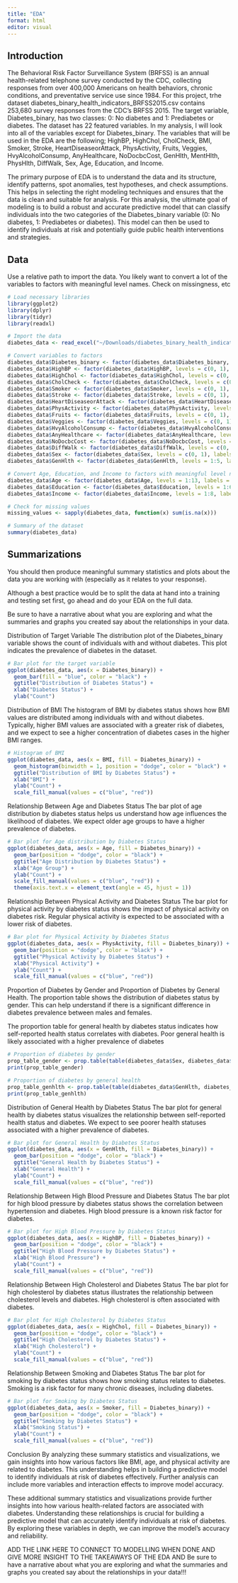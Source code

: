 ```yaml
---
title: "EDA"
format: html
editor: visual
---
```


## Introduction

The Behavioral Risk Factor Surveillance System (BRFSS) is an annual health-related telephone survey conducted by the CDC, collecting responses from over 400,000 Americans on health behaviors, chronic conditions, and preventative service use since 1984. For this project, trhe dataset diabetes_binary_health_indicators_BRFSS2015.csv contains 253,680 survey responses from the CDC's BRFSS 2015. The target variable, Diabetes_binary, has two classes: 0: No diabetes and 1: Prediabetes or diabetes. The dataset has 22 featured variables. In my analysis, I will look into all of the variables except for Diabetes_binary. The variables that will be used in the EDA are the following; HighBP, HighChol, CholCheck, BMI, Smoker, Stroke, HeartDiseaseorAttack, PhysActivity, Fruits, Veggies, HvyAlcoholConsump, AnyHealthcare, NoDocbcCost, GenHlth, MentHlth, PhysHlth, DiffWalk, Sex, Age, Education, and Income.

The primary purpose of EDA is to understand the data and its structure, identify patterns, spot anomalies, test hypotheses, and check assumptions. This helps in selecting the right modeling techniques and ensures that the data is clean and suitable for analysis. For this analysis, the ultimate goal of modeling is to build a robust and accurate predictive model that can classify individuals into the two categories of the Diabetes_binary variable (0: No diabetes, 1: Prediabetes or diabetes). This model can then be used to identify individuals at risk and potentially guide public health interventions and strategies.

## Data

Use a relative path to import the data. You likely want to convert a lot of the variables to factors with meaningful level names. Check on missingness, etc

```r
# Load necessary libraries
library(ggplot2)
library(dplyr)
library(tidyr)
library(readxl)
```

```r
# Import the data
diabetes_data <- read_excel("~/Downloads/diabetes_binary_health_indicators_BRFSS2015.xlsm")

# Convert variables to factors
diabetes_data$Diabetes_binary <- factor(diabetes_data$Diabetes_binary, levels = c(0, 1), labels = c("No Diabetes", "Prediabetes or Diabetes"))
diabetes_data$HighBP <- factor(diabetes_data$HighBP, levels = c(0, 1), labels = c("No", "Yes"))
diabetes_data$HighChol <- factor(diabetes_data$HighChol, levels = c(0, 1), labels = c("No", "Yes"))
diabetes_data$CholCheck <- factor(diabetes_data$CholCheck, levels = c(0, 1), labels = c("No", "Yes"))
diabetes_data$Smoker <- factor(diabetes_data$Smoker, levels = c(0, 1), labels = c("No", "Yes"))
diabetes_data$Stroke <- factor(diabetes_data$Stroke, levels = c(0, 1), labels = c("No", "Yes"))
diabetes_data$HeartDiseaseorAttack <- factor(diabetes_data$HeartDiseaseorAttack, levels = c(0, 1), labels = c("No", "Yes"))
diabetes_data$PhysActivity <- factor(diabetes_data$PhysActivity, levels = c(0, 1), labels = c("No", "Yes"))
diabetes_data$Fruits <- factor(diabetes_data$Fruits, levels = c(0, 1), labels = c("No", "Yes"))
diabetes_data$Veggies <- factor(diabetes_data$Veggies, levels = c(0, 1), labels = c("No", "Yes"))
diabetes_data$HvyAlcoholConsump <- factor(diabetes_data$HvyAlcoholConsump, levels = c(0, 1), labels = c("No", "Yes"))
diabetes_data$AnyHealthcare <- factor(diabetes_data$AnyHealthcare, levels = c(0, 1), labels = c("No", "Yes"))
diabetes_data$NoDocbcCost <- factor(diabetes_data$NoDocbcCost, levels = c(0, 1), labels = c("No", "Yes"))
diabetes_data$DiffWalk <- factor(diabetes_data$DiffWalk, levels = c(0, 1), labels = c("No", "Yes"))
diabetes_data$Sex <- factor(diabetes_data$Sex, levels = c(0, 1), labels = c("Male", "Female"))
diabetes_data$GenHlth <- factor(diabetes_data$GenHlth, levels = 1:5, labels = c("Excellent", "Very Good", "Good", "Fair", "Poor"))

# Convert Age, Education, and Income to factors with meaningful level names
diabetes_data$Age <- factor(diabetes_data$Age, levels = 1:13, labels = c("18-24", "25-29", "30-34", "35-39", "40-44", "45-49", "50-54", "55-59", "60-64", "65-69", "70-74", "75-79", "80 or older"))
diabetes_data$Education <- factor(diabetes_data$Education, levels = 1:6, labels = c("Never attended school", "Elementary", "Some high school", "High school graduate", "Some college", "College graduate"))
diabetes_data$Income <- factor(diabetes_data$Income, levels = 1:8, labels = c("Less than $10,000", "$10,000-$14,999", "$15,000-$19,999", "$20,000-$24,999", "$25,000-$34,999", "$35,000-$49,999", "$50,000-$74,999", "$75,000 or more"))

# Check for missing values
missing_values <- sapply(diabetes_data, function(x) sum(is.na(x)))

# Summary of the dataset
summary(diabetes_data)
```

## Summarizations

You should then produce meaningful summary statistics and plots about the data you are working with (especially as it relates to your response).

Although a best practice would be to split the data at hand into a training and testing set first, go ahead and do your EDA on the full data.

Be sure to have a narrative about what you are exploring and what the summaries and graphs you created say about the relationships in your data.



Distribution of Target Variable
The distribution plot of the Diabetes_binary variable shows the count of individuals with and without diabetes. This plot indicates the prevalence of diabetes in the dataset.
```r
# Bar plot for the target variable
ggplot(diabetes_data, aes(x = Diabetes_binary)) +
  geom_bar(fill = "blue", color = "black") +
  ggtitle("Distribution of Diabetes Status") +
  xlab("Diabetes Status") +
  ylab("Count")
```


Distribution of BMI
The histogram of BMI by diabetes status shows how BMI values are distributed among individuals with and without diabetes. Typically, higher BMI values are associated with a greater risk of diabetes, and we expect to see a higher concentration of diabetes cases in the higher BMI ranges.

```r
# Histogram of BMI
ggplot(diabetes_data, aes(x = BMI, fill = Diabetes_binary)) +
  geom_histogram(binwidth = 1, position = "dodge", color = "black") +
  ggtitle("Distribution of BMI by Diabetes Status") +
  xlab("BMI") +
  ylab("Count") +
  scale_fill_manual(values = c("blue", "red"))
```

Relationship Between Age and Diabetes Status
The bar plot of age distribution by diabetes status helps us understand how age influences the likelihood of diabetes. We expect older age groups to have a higher prevalence of diabetes.

```r
# Bar plot for Age distribution by Diabetes Status
ggplot(diabetes_data, aes(x = Age, fill = Diabetes_binary)) +
  geom_bar(position = "dodge", color = "black") +
  ggtitle("Age Distribution by Diabetes Status") +
  xlab("Age Group") +
  ylab("Count") +
  scale_fill_manual(values = c("blue", "red")) +
  theme(axis.text.x = element_text(angle = 45, hjust = 1))
```


Relationship Between Physical Activity and Diabetes Status
The bar plot for physical activity by diabetes status shows the impact of physical activity on diabetes risk. Regular physical activity is expected to be associated with a lower risk of diabetes.

```r
# Bar plot for Physical Activity by Diabetes Status
ggplot(diabetes_data, aes(x = PhysActivity, fill = Diabetes_binary)) +
  geom_bar(position = "dodge", color = "black") +
  ggtitle("Physical Activity by Diabetes Status") +
  xlab("Physical Activity") +
  ylab("Count") +
  scale_fill_manual(values = c("blue", "red"))

```


Proportion of Diabetes by Gender and Proportion of Diabetes by General Health.
The proportion table shows the distribution of diabetes status by gender. This can help understand if there is a significant difference in diabetes prevalence between males and females.

The proportion table for general health by diabetes status indicates how self-reported health status correlates with diabetes. Poor general health is likely associated with a higher prevalence of diabetes

```r
# Proportion of diabetes by gender
prop_table_gender <- prop.table(table(diabetes_data$Sex, diabetes_data$Diabetes_binary), margin = 1)
print(prop_table_gender)

# Proportion of diabetes by general health
prop_table_genhlth <- prop.table(table(diabetes_data$GenHlth, diabetes_data$Diabetes_binary), margin = 1)
print(prop_table_genhlth)

```


Distribution of General Health by Diabetes Status
The bar plot for general health by diabetes status visualizes the relationship between self-reported health status and diabetes. We expect to see poorer health statuses associated with a higher prevalence of diabetes.

```r
# Bar plot for General Health by Diabetes Status
ggplot(diabetes_data, aes(x = GenHlth, fill = Diabetes_binary)) +
  geom_bar(position = "dodge", color = "black") +
  ggtitle("General Health by Diabetes Status") +
  xlab("General Health") +
  ylab("Count") +
  scale_fill_manual(values = c("blue", "red"))

```

Relationship Between High Blood Pressure and Diabetes Status
The bar plot for high blood pressure by diabetes status shows the correlation between hypertension and diabetes. High blood pressure is a known risk factor for diabetes.
```r
# Bar plot for High Blood Pressure by Diabetes Status
ggplot(diabetes_data, aes(x = HighBP, fill = Diabetes_binary)) +
  geom_bar(position = "dodge", color = "black") +
  ggtitle("High Blood Pressure by Diabetes Status") +
  xlab("High Blood Pressure") +
  ylab("Count") +
  scale_fill_manual(values = c("blue", "red"))

```


Relationship Between High Cholesterol and Diabetes Status
The bar plot for high cholesterol by diabetes status illustrates the relationship between cholesterol levels and diabetes. High cholesterol is often associated with diabetes.

```r
# Bar plot for High Cholesterol by Diabetes Status
ggplot(diabetes_data, aes(x = HighChol, fill = Diabetes_binary)) +
  geom_bar(position = "dodge", color = "black") +
  ggtitle("High Cholesterol by Diabetes Status") +
  xlab("High Cholesterol") +
  ylab("Count") +
  scale_fill_manual(values = c("blue", "red"))

```

Relationship Between Smoking and Diabetes Status
The bar plot for smoking by diabetes status shows how smoking status relates to diabetes. Smoking is a risk factor for many chronic diseases, including diabetes.
```r
# Bar plot for Smoking by Diabetes Status
ggplot(diabetes_data, aes(x = Smoker, fill = Diabetes_binary)) +
  geom_bar(position = "dodge", color = "black") +
  ggtitle("Smoking by Diabetes Status") +
  xlab("Smoking Status") +
  ylab("Count") +
  scale_fill_manual(values = c("blue", "red"))

```


Conclusion
By analyzing these summary statistics and visualizations, we gain insights into how various factors like BMI, age, and physical activity are related to diabetes. This understanding helps in building a predictive model to identify individuals at risk of diabetes effectively. Further analysis can include more variables and interaction effects to improve model accuracy.

These additional summary statistics and visualizations provide further insights into how various health-related factors are associated with diabetes. Understanding these relationships is crucial for building a predictive model that can accurately identify individuals at risk of diabetes. By exploring these variables in depth, we can improve the model's accuracy and reliability.


ADD THE LINK HERE TO CONNECT TO MODELLING WHEN DONE AND GIVE MORE INSIGHT TO THE TAKEAWAYS OF THE EDA AND Be sure to have a narrative about what you are exploring and what the summaries and graphs
you created say about the relationships in your data!!!


